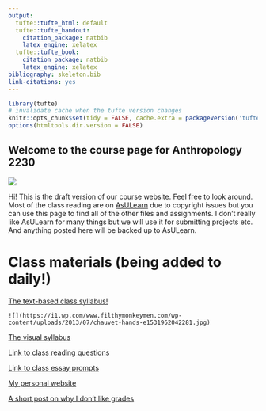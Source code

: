 ```yaml
---
output:
  tufte::tufte_html: default
  tufte::tufte_handout:
    citation_package: natbib
    latex_engine: xelatex
  tufte::tufte_book:
    citation_package: natbib
    latex_engine: xelatex
bibliography: skeleton.bib
link-citations: yes
---
```


```r
library(tufte)
# invalidate cache when the tufte version changes
knitr::opts_chunk$set(tidy = FALSE, cache.extra = packageVersion('tufte'))
options(htmltools.dir.version = FALSE)
```


## Welcome to the course page for Anthropology 2230

![](https://external-preview.redd.it/eDjGHWjs_u0bNsc2dwrgfvRa182iKySAHAIImzay-C8.jpg?auto=webp&s=3f82f6647467e52c94c316fa418a6943614ce454)
 
Hi! This is the draft version of our course website. Feel free to look around. Most of the class reading are on [AsULearn](https://asulearn.appstate.edu/) due to copyright issues but you can use this page to find all of the other files and assignments. I don't really like AsULearn for many things but we will use it for submitting projects etc. And anything posted here will be backed up to AsULearn.

# Class materials (being added to daily!)

[The text-based class syllabus!](https://marckissel.github.io/2020_Spring_Bioanth/syllabus.html)
```marginfigure

![](https://i1.wp.com/www.filthymonkeymen.com/wp-content/uploads/2013/07/chauvet-hands-e1531962042281.jpg) 
```

[The visual syllabus](https://marckissel.github.io/2020_Spring_Bioanth/syllabus/Spring%20Anthropology%202230_%20Biological%20Anthropology%20(1).pdf)

[Link to class reading questions](https://marckissel.github.io/2020_Spring_Bioanth/course_reading_questions/Questions.html)

[Link to class essay prompts](https://marckissel.github.io/2020_Spring_Bioanth/essay_prompts/essay_prompts.html)

[My personal website](https://marckissel.netlify.com/)

[A short post on why I don't like grades](https://marckissel.netlify.com/post/going-gradeless/)



